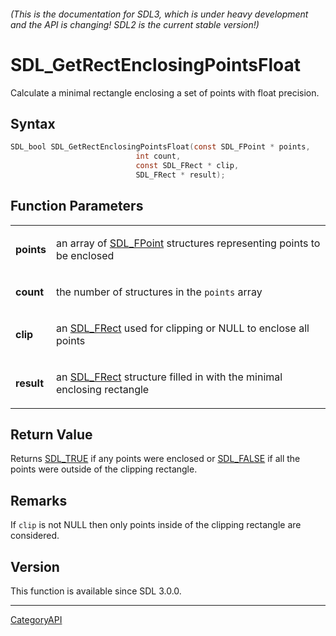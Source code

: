 ====== (This is the documentation for SDL3, which is under heavy development and the API is changing! SDL2 is the current stable version!) ======
= SDL_GetRectEnclosingPointsFloat =

Calculate a minimal rectangle enclosing a set of points with float precision.

== Syntax ==

<syntaxhighlight lang='c'>
SDL_bool SDL_GetRectEnclosingPointsFloat(const SDL_FPoint * points,
                            int count,
                            const SDL_FRect * clip,
                            SDL_FRect * result);
</syntaxhighlight>

== Function Parameters ==

{|
|'''points'''
|an array of [[SDL_FPoint]] structures representing points to be enclosed
|-
|'''count'''
|the number of structures in the <code>points</code> array
|-
|'''clip'''
|an [[SDL_FRect]] used for clipping or NULL to enclose all points
|-
|'''result'''
|an [[SDL_FRect]] structure filled in with the minimal enclosing rectangle
|}

== Return Value ==

Returns [[SDL_TRUE]] if any points were enclosed or [[SDL_FALSE]] if all
the points were outside of the clipping rectangle.

== Remarks ==

If <code>clip</code> is not NULL then only points inside of the clipping
rectangle are considered.

== Version ==

This function is available since SDL 3.0.0.

----
[[CategoryAPI]]


